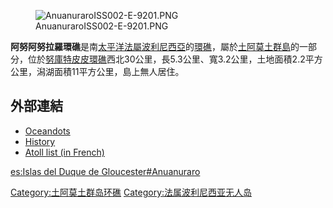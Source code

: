 [[Image:AnuanuraroISS002-E-9201.PNG|thumb]]

'''阿努阿努拉羅環礁'''是南[[太平洋|太平洋]][[法屬波利尼西亞|法屬波利尼西亞]]的[[環礁|環礁]]，屬於[[土阿莫土群島|土阿莫土群島]]的一部分，位於[[努庫特皮皮環礁|努庫特皮皮環礁]]西北30公里，長5.3公里、寬3.2公里，土地面積2.2平方公里，潟湖面積11平方公里，島上無人居住。

==外部連結==
*[https://web.archive.org/web/20101223043232/http://www.oceandots.com/pacific/tuamotu/anuanuraro.php Oceandots]
*[https://web.archive.org/web/20080828194554/http://www.iero.org/sites/fenua/tuamotus/anuanuraro/index.html History]
*[http://www.pacific-image.pf/pages/boutic/dboutic_cdrom_sp132.html Atoll list (in French)] {{Wayback|url=http://www.pacific-image.pf/pages/boutic/dboutic_cdrom_sp132.html |date=20070228115907 }}

{{coord|20|26|S|143|33|W|display=title|region:PF_type:isle_source:dewiki}}

{{FrenchPolynesia-geo-stub}}
[[Category:土阿莫土群岛环礁|Category:土阿莫土群岛环礁]]
[[Category:法属波利尼西亚无人岛|Category:法属波利尼西亚无人岛]]

[[es:Islas_del_Duque_de_Gloucester#Anuanuraro|es:Islas del Duque de Gloucester#Anuanuraro]]
